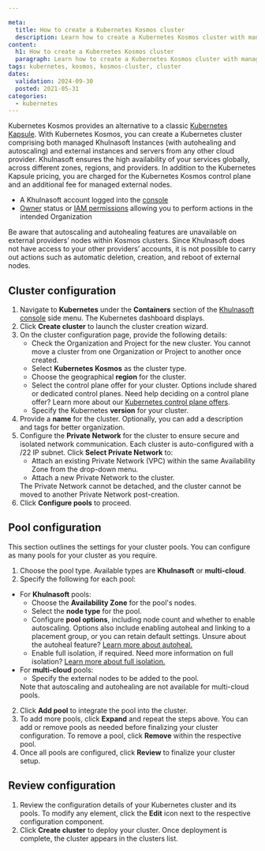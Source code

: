 ```yaml
---

meta:
  title: How to create a Kubernetes Kosmos cluster
  description: Learn how to create a Kubernetes Kosmos cluster with managed Khulnasoft Instances and external nodes from any cloud provider.
content:
  h1: How to create a Kubernetes Kosmos cluster
  paragraph: Learn how to create a Kubernetes Kosmos cluster with managed Khulnasoft Instances and external nodes from any cloud provider.
tags: kubernetes, kosmos, kosmos-cluster, cluster
dates:
  validation: 2024-09-30
  posted: 2021-05-31
categories:
  - kubernetes
---
```


Kubernetes Kosmos provides an alternative to a classic [Kubernetes Kapsule](/containers/kubernetes/concepts/#kubernetes-kapsule). With Kubernetes Kosmos, you can create a Kubernetes cluster comprising both managed Khulnasoft Instances (with autohealing and autoscaling) and external instances and servers from any other cloud provider. Khulnasoft ensures the high availability of your services globally, across different zones, regions, and providers. In addition to the Kubernetes Kapsule pricing, you are charged for the Kubernetes Kosmos control plane and an additional fee for managed external nodes.

<Macro id="requirements" />

- A Khulnasoft account logged into the [console](https://console.khulnasoft.com)
- [Owner](/identity-and-access-management/iam/concepts/#owner) status or [IAM permissions](/identity-and-access-management/iam/concepts/#permission) allowing you to perform actions in the intended Organization

<Message type="important">
  Be aware that autoscaling and autohealing features are unavailable on external providers’ nodes within Kosmos clusters. Since Khulnasoft does not have access to your other providers’ accounts, it is not possible to carry out actions such as automatic deletion, creation, and reboot of external nodes.
</Message>

## Cluster configuration

1. Navigate to **Kubernetes** under the **Containers** section of the [Khulnasoft console](https://console.khulnasoft.com/) side menu. The Kubernetes dashboard displays.
2. Click **Create cluster** to launch the cluster creation wizard.
3. On the cluster configuration page, provide the following details:
    * Check the Organization and Project for the new cluster.
        <Message type="important">
          You cannot move a cluster from one Organization or Project to another once created.
        </Message>
    * Select **Kubernetes Kosmos** as the cluster type.
    * Choose the geographical **region** for the cluster.
    * Select the control plane offer for your cluster. Options include shared or dedicated control planes.
        <Message type="tip">
          Need help deciding on a control plane offer? Learn more about our [Kubernetes control plane offers](/containers/kubernetes/reference-content/kubernetes-control-plane-offers/).
        </Message>
    * Specify the Kubernetes **version** for your cluster.
4. Provide a **name** for the cluster. Optionally, you can add a description and tags for better organization.
5. Configure the **Private Network** for the cluster to ensure secure and isolated network communication. Each cluster is auto-configured with a /22 IP subnet. Click **Select Private Network** to:
    * Attach an existing Private Network (VPC) within the same Availability Zone from the drop-down menu.
    * Attach a new Private Network to the cluster.
    <Message type="important">
      The Private Network cannot be detached, and the cluster cannot be moved to another Private Network post-creation.
    </Message>
6. Click **Configure pools** to proceed.

## Pool configuration

This section outlines the settings for your cluster pools. You can configure as many pools for your cluster as you require.

1. Choose the pool type. Available types are **Khulnasoft** or **multi-cloud**.
2. Specify the following for each pool:
  * For **Khulnasoft** pools:
    * Choose the **Availability Zone** for the pool's nodes.
    * Select the **node type** for the pool.
    * Configure **pool options**, including node count and whether to enable autoscaling. Options also include enabling autoheal and linking to a placement group, or you can retain default settings.
        <Message type="tip">
          Unsure about the autoheal feature? [Learn more about autoheal.](/containers/kubernetes/concepts/#autoheal)
        </Message>
    * Enable full isolation, if required.
        <Message type="tip">
          Need more information on full isolation? [Learn more about full isolation.](/containers/kubernetes/reference-content/secure-cluster-with-private-network/#what-is-the-difference-between-controlled-isolation-and-full-isolation)
        </Message>
  * For **multi-cloud** pools:
    * Specify the external nodes to be added to the pool.
    <Message type="important">
      Note that autoscaling and autohealing are not available for multi-cloud pools.
    </Message>
2. Click **Add pool** to integrate the pool into the cluster.
3. To add more pools, click **Expand** and repeat the steps above.
    <Message type="tip">
      You can add or remove pools as needed before finalizing your cluster configuration. To remove a pool, click **Remove** within the respective pool.
    </Message>
4. Once all pools are configured, click **Review** to finalize your cluster setup.

## Review configuration

1. Review the configuration details of your Kubernetes cluster and its pools.
    <Message type="tip">
      To modify any element, click the <Icon name="edit" /> **Edit** icon next to the respective configuration component.
    </Message>
2. Click **Create cluster** to deploy your cluster. Once deployment is complete, the cluster appears in the clusters list.
